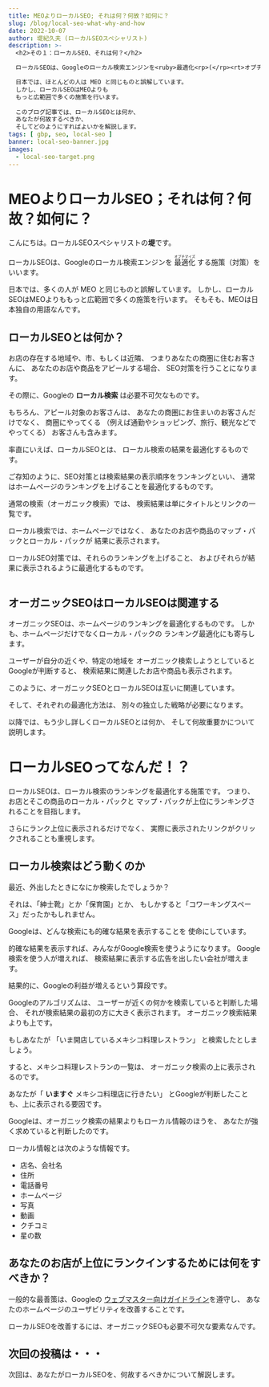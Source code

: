 ```yaml
---
title: MEOよりローカルSEO; それは何？何故？如何に？
slug: /blog/local-seo-what-why-and-how
date: 2022-10-07
author: 堤紀久夫 (ローカルSEOスペシャリスト)
description: >-
  <h2>その１：ローカルSEO、それは何？</h2>

  ローカルSEOは、Googleのローカル検索エンジンを<ruby>最適化<rp>(</rp><rt>オプチマイズ</rt><rp>)</rp></ruby>する施策（対策）をいいます。

  日本では、ほとんどの人は MEO と同じものと誤解しています。
  しかし、ローカルSEOはMEOよりも
  もっと広範囲で多くの施策を行います。
  
  このブログ記事では、ローカルSEOとは何か、
  あなたが何故するべきか、
  そしてどのようにすればよいかを解説します。
tags: [ gbp, seo, local-seo ]
banner: local-seo-banner.jpg
images:
  - local-seo-target.png
---
```

# MEOよりローカルSEO；それは何？何故？如何に？

こんにちは。ローカルSEOスペシャリストの<b>堤</b>です。

ローカルSEOは、Googleのローカル検索エンジンを
<ruby>最適化<rp>(</rp><rt>オプチマイズ</rt><rp>)</rp>
</ruby>する施策（対策）をいいます。

日本では、多くの人が MEO と同じものと誤解しています。
しかし、ローカルSEOはMEOよりももっと広範囲で多くの施策を行います。
そもそも、MEOは日本独自の用語なんです。

## ローカルSEOとは何か？

お店の存在する地域や、市、もしくは近隣、
つまりあなたの商圏に住むお客さんに、
あなたのお店や商品をアピールする場合、
SEO対策を行うことになります。

その際に、Googleの **ローカル検索** は必要不可欠なものです。

もちろん、アピール対象のお客さんは、
あなたの商圏にお住まいのお客さんだけでなく、
商圏にやってくる
（例えば通勤やショッピング、旅行、観光などでやってくる）
お客さんも含みます。

率直にいえば、ローカルSEOとは、
ローカル検索の結果を最適化するものです。

ご存知のように、SEO対策とは検索結果の表示順序をランキングといい、
通常はホームページのランキングを上げることを最適化するものです。

通常の検索（オーガニック検索）では、
検索結果は単にタイトルとリンクの一覧です。

ローカル検索では、ホームページではなく、
あなたのお店や商品のマップ・パックとローカル・パックが
結果に表示されます。

ローカルSEO対策では、それらのランキングを上げること、
およびそれらが結果に表示されるように最適化するものです。

<div><Image image={0}
	    style={{border: "3px solid darkgreen",
	            borderRadius: "0.5em"}} /></div>

## オーガニックSEOはローカルSEOは関連する

オーガニックSEOは、ホームページのランキングを最適化するものです。
しかも、ホームページだけでなくローカル・パックの
ランキング最適化にも寄与します。

ユーザーが自分の近くや、特定の地域を
オーガニック検索しようとしているとGoogleが判断すると、
検索結果に関連したお店や商品も表示されます。

このように、オーガニックSEOとローカルSEOは互いに関連しています。

そして、それぞれの最適化方法は、
別々の独立した戦略が必要になります。

以降では、もう少し詳しくローカルSEOとは何か、
そして何故重要かについて説明します。

# ローカルSEOってなんだ！？

ローカルSEOは、ローカル検索のランキングを最適化する施策です。
つまり、お店とそこの商品のローカル・パックと
マップ・パックが上位にランキングされることを目指します。

さらにランク上位に表示されるだけでなく、
実際に表示されたリンクがクリックされることも重視します。

## ローカル検索はどう動くのか

最近、外出したときになにか検索したでしょうか？

それは、「紳士靴」とか「保育園」とか、
もしかすると「コワーキングスペース」だったかもしれません。

Googleは、どんな検索にも的確な結果を表示することを
使命にしています。

的確な結果を表示すれば、みんながGoogle検索を使うようになります。
Google検索を使う人が増えれば、
検索結果に表示する広告を出したい会社が増えます。

結果的に、Googleの利益が増えるという算段です。

Googleのアルゴリズムは、
ユーザーが近くの何かを検索していると判断した場合、
それが検索結果の最初の方に大きく表示されます。
オーガニック検索結果よりも上です。

もしあなたが
「いま開店しているメキシコ料理レストラン」
と検索したとしましょう。

すると、メキシコ料理レストランの一覧は、
オーガニック検索の上に表示されるのです。

あなたが「 **いますぐ** メキシコ料理店に行きたい」
とGoogleが判断したことも、上に表示される要因です。

Googleは、オーガニック検索の結果よりもローカル情報のほうを、
あなたが強く求めていると判断したのです。

ローカル情報とは次のような情報です。

- 店名、会社名
- 住所
- 電話番号
- ホームページ
- 写真
- 動画
- クチコミ
- 星の数

## あなたのお店が上位にランクインするためには何をすべきか？

一般的な最善策は、Googleの
[ウェブマスター向けガイドライン](https://developers.google.com/search/docs/advanced/guidelines/webmaster-guidelines?hl=ja)を遵守し、
あなたのホームページのユーザビリティを改善することです。

ローカルSEOを改善するには、オーガニックSEOも必要不可欠な要素なんです。

## 次回の投稿は・・・

次回は、あなたがローカルSEOを、何故するべきかについて解説します。

<clear/>
